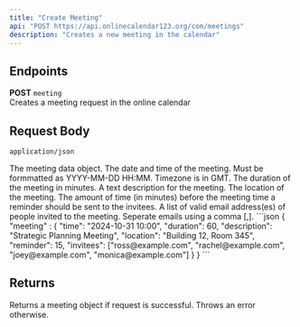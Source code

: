 ```yaml
---
title: "Create Meeting"
api: "POST https://api.onlinecalendar123.org/com/meetings"
description: "Creates a new meeting in the calendar"
---
```

## Endpoints
**POST** `meeting`<br/>
Creates a meeting request in the online calendar
## Request Body
`application/json`

<Tabs>
  <Tab title="Request Definitions">
  <ResponseField name="meeting" type="object" required="true">
  The meeting data object.
</ResponseField>
<ResponseField name="{time}" type="string" required="true">
  The date and time of the meeting. Must be formmatted as YYYY-MM-DD HH:MM. Timezone is in GMT.
</ResponseField>
<ResponseField name="{duration}" type="integer" required="true">
  The duration of the meeting in minutes.
</ResponseField>
<ResponseField name="{description}" type="string" required="true">
A text description for the meeting.
</ResponseField>
<ResponseField name="{location}" type="string" default="null">
The location of the meeting.
</ResponseField>
<ResponseField name="{reminder}" type="integer" default="10">
The amount of time (in minutes) before the meeting time a reminder should be sent to the invitees.
</ResponseField>
<ResponseField name="{invitees}" type="array of string">
A list of valid email address(es) of people invited to the meeting. Seperate emails using a comma [,].
</ResponseField>
  </Tab>
<Tab title="Sample Request">
    ```json
{
"meeting" : {
"time": "2024-10-31 10:00",
"duration": 60,
"description": "Strategic Planning Meeting",
"location": "Building 12, Room 345",
"reminder": 15,
"invitees": ["ross@example.com", "rachel@example.com",
"joey@example.com", "monica@example.com"]
  }
}
```
  </Tab>
</Tabs>

## Returns
Returns a meeting object if request is successful. Throws an error otherwise.
